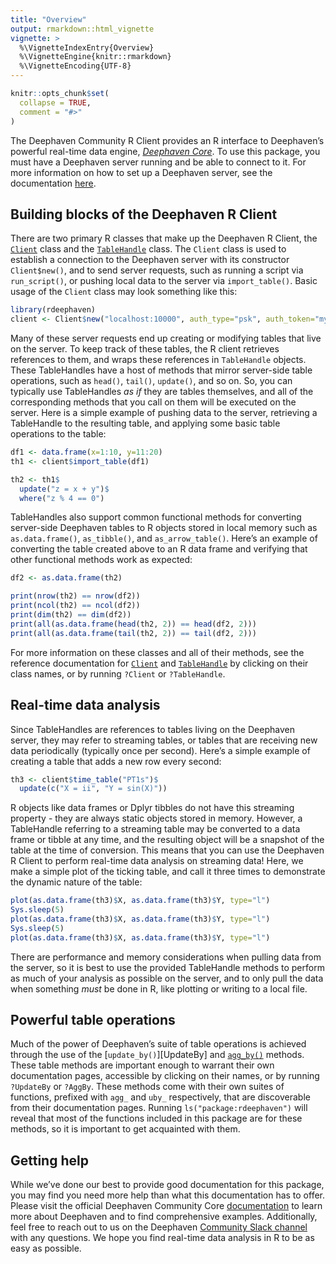 ```yaml
---
title: "Overview"
output: rmarkdown::html_vignette
vignette: >
  %\VignetteIndexEntry{Overview}
  %\VignetteEngine{knitr::rmarkdown}
  %\VignetteEncoding{UTF-8}
---
```


```r
knitr::opts_chunk$set(
  collapse = TRUE,
  comment = "#>"
)
```

The Deephaven Community R Client provides an R interface to Deephaven's powerful real-time data engine, [_Deephaven Core_](https://deephaven.io/community/).
To use this package, you must have a Deephaven server running and be able to connect to it. For more information on
how to set up a Deephaven server, see the documentation [here](https://deephaven.io/core/docs/tutorials/quickstart/).

## Building blocks of the Deephaven R Client

There are two primary R classes that make up the Deephaven R Client, the [`Client`](?Client) class and the
[`TableHandle`](?TableHandle) class. The `Client` class is used to establish a connection to the Deephaven server with
its constructor `Client$new()`, and to send server requests, such as running a script via `run_script()`, or pushing
local data to the server via `import_table()`. Basic usage of the `Client` class may look something like this:

```r
library(rdeephaven)
client <- Client$new("localhost:10000", auth_type="psk", auth_token="my_secret_token")
```

Many of these server requests end up creating or modifying tables that live on the server. To keep track of these
tables, the R client retrieves references to them, and wraps these references in `TableHandle` objects. These
TableHandles have a host of methods that mirror server-side table operations, such as `head()`, `tail()`, `update()`,
and so on. So, you can typically use TableHandles _as if_ they are tables themselves, and all of the corresponding
methods that you call on them will be executed on the server. Here is a simple example of pushing data to the server,
retrieving a TableHandle to the resulting table, and applying some basic table operations to the table:

```r
df1 <- data.frame(x=1:10, y=11:20)
th1 <- client$import_table(df1)

th2 <- th1$
  update("z = x + y")$
  where("z % 4 == 0")
```

TableHandles also support common functional methods for converting server-side Deephaven tables to R objects stored in
local memory such as `as.data.frame()`, `as_tibble()`, and `as_arrow_table()`. Here's an example of converting the
table created above to an R data frame and verifying that other functional methods work as expected:

```r
df2 <- as.data.frame(th2)

print(nrow(th2) == nrow(df2))
print(ncol(th2) == ncol(df2))
print(dim(th2) == dim(df2))
print(all(as.data.frame(head(th2, 2)) == head(df2, 2)))
print(all(as.data.frame(tail(th2, 2)) == tail(df2, 2)))
```

For more information on these classes and all of their methods, see the reference documentation for [`Client`](?Client)
and [`TableHandle`](?TableHandle) by clicking on their class names, or by running `?Client` or `?TableHandle`.

## Real-time data analysis

Since TableHandles are references to tables living on the Deephaven server, they may refer to streaming tables, or
tables that are receiving new data periodically (typically once per second). Here's a simple example of creating a
table that adds a new row every second:

```r
th3 <- client$time_table("PT1s")$
  update(c("X = ii", "Y = sin(X)"))
```

R objects like data frames or Dplyr tibbles do not have this streaming property - they are always static objects
stored in memory. However, a TableHandle referring to a streaming table may be converted to a data frame or tibble at
any time, and the resulting object will be a snapshot of the table at the time of conversion. This means that you can
use the Deephaven R Client to perform real-time data analysis on streaming data! Here, we make a simple plot of the
ticking table, and call it three times to demonstrate the dynamic nature of the table:

```r
plot(as.data.frame(th3)$X, as.data.frame(th3)$Y, type="l")
Sys.sleep(5)
plot(as.data.frame(th3)$X, as.data.frame(th3)$Y, type="l")
Sys.sleep(5)
plot(as.data.frame(th3)$X, as.data.frame(th3)$Y, type="l")
```

There are performance and memory considerations when pulling data from the server, so it is best to use the provided
TableHandle methods to perform as much of your analysis as possible on the server, and to only pull the data when
something _must_ be done in R, like plotting or writing to a local file.

## Powerful table operations

Much of the power of Deephaven's suite of table operations is achieved through the use of the [`update_by()`][UpdateBy]
and [`agg_by()`](Aggregations) methods. These table methods are important enough to warrant their own documentation pages, accessible
by clicking on their names, or by running `?UpdateBy` or `?AggBy`. These methods come with their own suites of functions,
prefixed with `agg_` and `uby_` respectively, that are discoverable from their documentation pages. Running `ls("package:rdeephaven")`
will reveal that most of the functions included in this package are for these methods, so it is important to get acquainted
with them.

## Getting help
While we've done our best to provide good documentation for this package, you may find you need more help than what
this documentation has to offer. Please visit the official Deephaven Community Core [documentation](https://deephaven.io/core/docs/tutorials/quickstart/)
to learn more about Deephaven and to find comprehensive examples. Additionally, feel free to reach out to us on
the Deephaven [Community Slack channel](https://deephaven.io/slack) with any questions.
We hope you find real-time data analysis in R to be as easy as possible.
